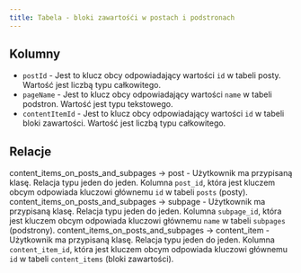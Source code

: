 ```yaml
---
title: Tabela - bloki zawartośći w postach i podstronach
---
```


## Kolumny

- `postId` - Jest to klucz obcy odpowiadający wartości `id` w tabeli posty. Wartość jest liczbą typu całkowitego.
- `pageName` - Jest to klucz obcy odpowiadający wartości `name` w tabeli podstron. Wartość jest typu tekstowego.
- `contentItemId` - Jest to klucz obcy odpowiadający wartości `id` w tabeli bloki zawartości. Wartość jest liczbą typu całkowitego.

## Relacje

content_items_on_posts_and_subpages -> post - Użytkownik ma przypisaną klasę. Relacja typu jeden do jeden. Kolumna `post_id`, która jest kluczem obcym odpowiada kluczowi głównemu `id` w tabeli `posts` (posty).
content_items_on_posts_and_subpages -> subpage - Użytkownik ma przypisaną klasę. Relacja typu jeden do jeden. Kolumna `subpage_id`, która jest kluczem obcym odpowiada kluczowi głównemu `name` w tabeli `subpages` (podstrony).
content_items_on_posts_and_subpages -> content_item - Użytkownik ma przypisaną klasę. Relacja typu jeden do jeden. Kolumna `content_item_id`, która jest kluczem obcym odpowiada kluczowi głównemu `id` w tabeli `content_items` (bloki zawartości).
